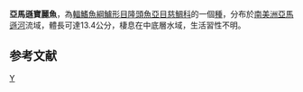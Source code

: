 {{Speciesbox 
| taxon = Aequidens mauesanus
| status = NE
| status_system = IUCN3.1
| authority = [[Kullander|Kullander]], 1997
}}
'''亞馬遜寶麗魚'''，為[[輻鰭魚綱|輻鰭魚綱]][[鱸形目|鱸形目]][[隆頭魚亞目|隆頭魚亞目]][[慈鯛科|慈鯛科]]的一個[[種|種]]，分布於[[南美洲|南美洲]][[亞馬遜河|亞馬遜河]]流域，體長可達13.4公分，棲息在中底層水域，生活習性不明。

==参考文献==
{{reflist}}
{{Taxonbar}}

[[Category:寶麗魚屬|Y]]